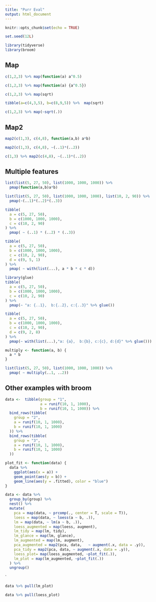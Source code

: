 ```yaml
---
title: "Purr Eval"
output: html_document
---
```


```r
knitr::opts_chunk$set(echo = TRUE)

set.seed(12L)
```

```r
library(tidyverse)
library(broom)
```

## Map

```r
c(1,2,3) %>% map(function(a) a^0.5)
```


```r
c(1,2,3) %>% map(function(a) {a^0.5})
```

```r
c(1,2,3) %>% map(sqrt)
```

```r
tibble(a=c(4,3,5), b=c(8,9,5)) %>%  map(sqrt)
```

```r
c(1,2,3) %>% map(~sqrt(.))
```

## Map2

```r
map2(c(1,3), c(4,8), function(a,b) a*b)
```

```r
map2(c(1,3), c(4,8), ~(..1)*(..2))
```

```r
c(1,3) %>% map2(c(4,8), ~(..1)*(..2))
```

## Multiple features

```r
list(list(5, 27, 50), list(1000, 1000, 1000)) %>%
  pmap(function(a,b)a*b)
```
```r
list(list(5, 27, 50), list(1000, 1000, 1000), list(10, 2, 90)) %>% 
  pmap(~(..1)*(..2)*(..3))
```
```r
tibble(
  a = c(5, 27, 50),
  b = c(1000, 1000, 1000),
  c = c(10, 2, 90)
) %>%
  pmap( ~ (..1) * (..2) * (..3))
```
```r
tibble(
  a = c(5, 27, 50),
  b = c(1000, 1000, 1000),
  c = c(10, 2, 90),
  d = c(9, 5, 1)
) %>%
  pmap( ~ with(list(...), a * b * c * d))
```

```r
library(glue)
tibble(
  a = c(5, 27, 50),
  b = c(1000, 1000, 1000),
  c = c(10, 2, 90)
) %>%
  pmap(~ "a: {..1},  b:{..2}, c:{..3}" %>% glue())
```

```r
tibble(
  a = c(5, 27, 50),
  b = c(1000, 1000, 1000),
  c = c(10, 2, 90),
  d = c(9, 2, 8)
) %>%
  pmap(~ with(list(...),"a: {a},  b:{b}, c:{c}, d:{d}" %>% glue()))
```


```r
multiply <- function(a, b) {
  a * b
}
```

```r
list(list(5, 27, 50), list(1000, 1000, 1000)) %>%
  pmap( ~ multiply(..1, ..2))
```

## Other examples with broom

```r
data <-  tibble(group = "1",
                a = runif(10, 1, 1000),
                b = runif(10, 1, 1000)) %>%
  bind_rows(tibble(
    group = "2",
    a = runif(10, 1, 1000),
    b = runif(10, 1, 1000)
  )) %>%
  bind_rows(tibble(
    group = "3",
    a = runif(10, 1, 1000),
    b = runif(10, 1, 1000)
  ))
```

```r
plot_fit <- function(data) {
  data %>% 
    ggplot(aes(x = a)) +
    geom_point(aes(y = b)) +
    geom_line(aes(y = .fitted), color = "blue") 
}
```


```r
data <- data %>%
  group_by(group) %>%
  nest() %>%
  mutate(
    pca = map(data, ~ prcomp(., center = T, scale = T)),
    loess = map(data, ~ loess(a ~ b, .)),
    lm = map(data, ~ lm(a ~ b, .)),
    loess_augmented = map(loess, augment),
    lm_tidy = map(lm, tidy),
    lm_glance = map(lm, glance),
    lm_augmented = map(lm, augment),
    pca_augmented = map2(pca, data,   ~ augment(.x, data = .y)),
    pca_tidy = map2(pca, data, ~ augment(.x, data = .y)),
    loess_plot= map(loess_augmented, ~plot_fit(.)),
    lm_plot = map(lm_augmented, ~plot_fit(.))
  ) %>% 
  ungroup()
```
`

```r
data %>% pull(lm_plot)
```

```r

data %>% pull(loess_plot)
```

